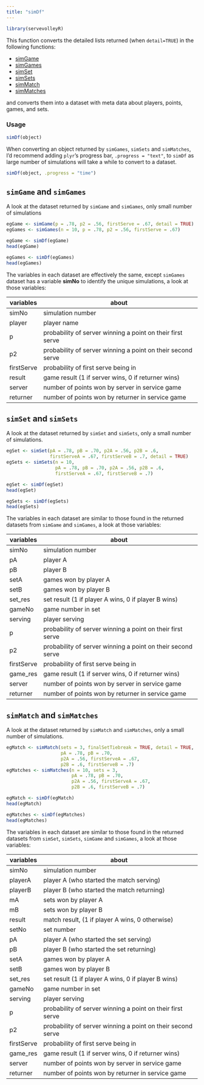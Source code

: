 ```yaml
---
title: "simDf"
---
```


```r
library(servevolleyR)
```

This function converts the detailed lists returned (when `detail=TRUE`) in the following functions:

* [simGame](simGame.html)
* [simGames](simGames.html)
* [simSet](simSet.html)
* [simSets](simSets.html)
* [simMatch](simMatch.html)
* [simMatches](simMatches.html)

and converts them into a dataset with meta data about players, points, games, and sets.

### Usage

```r
simDf(object)
```

When converting an object returned by `simGames`, `simSets` and `simMatches`, I'd recommend adding `plyr`'s progress bar, `.progress = "text"`, to `simDf` as large number of simulations will take a while to convert to a dataset.

```r
simDf(object, .progress = "time")
```
## `simGame` and `simGames`

A look at the dataset returned by `simGame` and `simGames`, only small number of simulations

```r
egGame <- simGame(p = .78, p2 = .56, firstServe = .67, detail = TRUE)
egGames <- simGames(n = 10, p = .78, p2 = .56, firstServe = .67)

egGame <- simDf(egGame)
head(egGame)

egGames <- simDf(egGames)
head(egGames)
```
The variables in each dataset are effectively the same, except `simGames` dataset has a variable **simNo** to identify the unique simulations, a look at those variables:

variables | about
----------|------
simNo | simulation number
player | player name
p | probability of server winning a point on their first serve
p2 | probability of server winning a point on their second serve
firstServe | probability of first serve being in
result | game result (1 if server wins, 0 if returner wins)
server | number of points won by server in service game
returner | number of points won by returner in service game

## `simSet` and `simSets`

A look at the dataset returned by `simSet` and `simSets`, only a small number of simulations.

```r
egSet <- simSet(pA = .78, pB = .70, p2A = .56, p2B = .6,
                firstServeA = .67, firstServeB = .7, detail = TRUE)
egSets <- simSets(n = 10,
                  pA = .78, pB = .70, p2A = .56, p2B = .6,
                  firstServeA = .67, firstServeB = .7)

egSet <- simDf(egSet)
head(egSet)

egSets <- simDf(egSets)
head(egSets)
```

The variables in each dataset are similar to those found in the returned datasets from `simGame` and `simGames`, a look at those variables:

variables | about
----------|------
simNo | simulation number
pA | player A
pB | player B
setA | games won by player A
setB | games won by player B
set_res | set result (1 if player A wins, 0 if player B wins)
gameNo | game number in set
serving | player serving
p | probability of server winning a point on their first serve
p2 | probability of server winning a point on their second serve
firstServe | probability of first serve being in
game_res | game result (1 if server wins, 0 if returner wins)
server | number of points won by server in service game
returner | number of points won by returner in service game

## `simMatch` and `simMatches`

A look at the dataset returned by `simMatch` and `simMatches`, only a small number of simulations.

```r
egMatch <- simMatch(sets = 3, finalSetTiebreak = TRUE, detail = TRUE,
                    pA = .78, pB = .70,
                    p2A = .56, firstServeA = .67,
                    p2B = .6, firstServeB = .7)
egMatches <- simMatches(n = 10, sets = 3,
                        pA = .78, pB = .70,
                        p2A = .56, firstServeA = .67,
                        p2B = .6, firstServeB = .7)

egMatch <- simDf(egMatch)
head(egMatch)

egMatches <- simDf(egMatches)
head(egMatches)
```

The variables in each dataset are similar to those found in the returned datasets from `simSet`, `simSets`, `simGame` and `simGames`, a look at those variables:

variables | about
----------|------
simNo | simulation number
playerA | player A (who started the match serving)
playerB | player B (who started the match returning)
mA | sets won by player A
mB | sets won by player B
result | match result, (1 if player A wins, 0 otherwise)
setNo | set number
pA | player A (who started the set serving)
pB | player B (who started the set returning)
setA | games won by player A
setB | games won by player B
set_res | set result (1 if player A wins, 0 if player B wins)
gameNo | game number in set
serving | player serving
p | probability of server winning a point on their first serve
p2 | probability of server winning a point on their second serve
firstServe | probability of first serve being in
game_res | game result (1 if server wins, 0 if returner wins)
server | number of points won by server in service game
returner | number of points won by returner in service game

